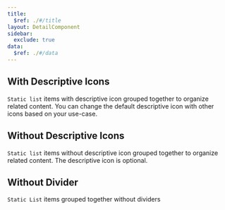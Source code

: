 ```yaml
---
title:
  $ref: ./#/title
layout: DetailComponent
sidebar:
  exclude: true
data:
  $ref: ./#/data
---
```


<LivePreviewControls>

  <LivePreview componentName="static-list" exampleName="WithDescriptiveIcons" >

## With Descriptive Icons

`Static list` items with descriptive icon  grouped together to organize related content. You can change the default descriptive icon with other icons based on your use-case.

  </LivePreview>

  <LivePreview componentName="static-list" exampleName="WithoutDescriptiveIcons" >

## Without Descriptive Icons

`Static list` items without descriptive icon grouped together to organize related content. The descriptive icon is optional.

  </LivePreview>

  <LivePreview componentName="static-list" exampleName="WithoutDivider" >

## Without Divider

`Static List` items grouped together without dividers

  </LivePreview>

</LivePreviewControls>
